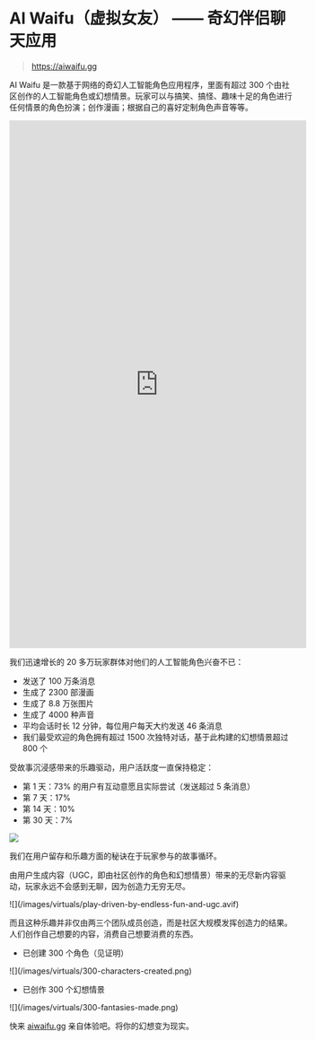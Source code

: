 # AI Waifu（虚拟女友） —— 奇幻伴侣聊天应用

> https://aiwaifu.gg

AI
Waifu 是一款基于网络的奇幻人工智能角色应用程序，里面有超过 300 个由社区创作的人工智能角色或幻想情景。玩家可以与搞笑、搞怪、趣味十足的角色进行任何情景的角色扮演；创作漫画；根据自己的喜好定制角色声音等等。

<div className="my-4 flex justify-center">
  <iframe
    width="529"
    height="941"
    src="https://www.youtube.com/embed/tGk-9exHW6E"
    title="AI Waifu Overview"
    frameBorder="0"
    allow="accelerometer; autoplay; clipboard-write; encrypted-media; gyroscope; picture-in-picture; web-share"
    referrerpolicy="strict-origin-when-cross-origin"
    allowfullscreen
  ></iframe>
</div>

我们迅速增长的 20 多万玩家群体对他们的人工智能角色兴奋不已：

- 发送了 100 万条消息
- 生成了 2300 部漫画
- 生成了 8.8 万张图片
- 生成了 4000 种声音
- 平均会话时长 12 分钟，每位用户每天大约发送 46 条消息
- 我们最受欢迎的角色拥有超过 1500 次独特对话，基于此构建的幻想情景超过 800 个

受故事沉浸感带来的乐趣驱动，用户活跃度一直保持稳定：

- 第 1 天：73% 的用户有互动意愿且实际尝试（发送超过 5 条消息）
- 第 7 天：17%
- 第 14 天：10%
- 第 30 天：7%

![](/images/virtuals/user-retention-by-cohort.png)

我们在用户留存和乐趣方面的秘诀在于玩家参与的故事循环。

由用户生成内容（UGC，即由社区创作的角色和幻想情景）带来的无尽新内容驱动，玩家永远不会感到无聊，因为创造力无穷无尽。

<div className="mx-auto my-4 w-1/2">![](/images/virtuals/play-driven-by-endless-fun-and-ugc.avif)</div>

而且这种乐趣并非仅由两三个团队成员创造，而是社区大规模发挥创造力的结果。人们创作自己想要的内容，消费自己想要消费的东西。

- 已创建 300 个角色（见证明）

<div className="mx-auto my-4 w-1/2">![](/images/virtuals/300-characters-created.png)</div>

- 已创作 300 个幻想情景

<div className="mx-auto my-4 w-1/2">![](/images/virtuals/300-fantasies-made.png)</div>

快来 [aiwaifu.gg](https://aiwaifu.gg) 亲自体验吧。将你的幻想变为现实。
